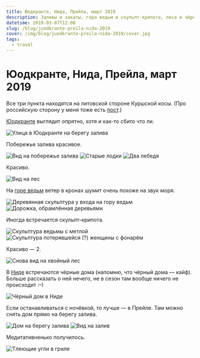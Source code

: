 ```yaml
---
title: Юодкранте, Нида, Прейла, март 2019
description: Заливы и закаты, гора ведьм и скульпт-крипота, леса и чёрные дома, ветер в кронах и звук моря, Литовская сторона косы и туристический несезон.
datetime: 2019-03-07T12:00
slug: /blog/juodkrante-preila-nida-2019
cover: /img/blog/juodkrante-preila-nida-2019/cover.jpg
tags:
  - travel
---
```


# Юодкранте, Нида, Прейла, март 2019

Все три пункта находятся на литовской стороне Куршской косы. (Про российскую сторону у меня тоже есть [пост](/blog/curonian-spit-2018).)

[Юодкранте](https://ru.wikipedia.org/wiki/Юодкранте) выглядит опрятно, хотя и как-то сбито что ли.

![Улица в Юодкранте на берегу залива](/img/blog/juodkrante-preila-nida-2019/1.jpg)

Побережье залива красивое.

![Вид на побережье залива](/img/blog/juodkrante-preila-nida-2019/2.jpg)
![Старые лодки](/img/blog/juodkrante-preila-nida-2019/3.jpg)
![Два лебедя](/img/blog/juodkrante-preila-nida-2019/4.jpg)

Красиво.

![Вид на лес](/img/blog/juodkrante-preila-nida-2019/5.jpg)

На [горе ведьм](https://ru.wikipedia.org/wiki/Гора_ведьм) ветер в кронах шумит очень похоже на звук моря.

![Деревянная скульптура у входа на гору ведьм](/img/blog/juodkrante-preila-nida-2019/6.jpg)
![Дорожка, обрамлённая деревьями](/img/blog/juodkrante-preila-nida-2019/7.jpg)

Иногда встречается скульпт-крипота.

![Скульптура ведьмы с метлой](/img/blog/juodkrante-preila-nida-2019/8.jpg)
![Скульптура потерявшейся (?) женщины с фонарём](/img/blog/juodkrante-preila-nida-2019/9.jpg)

Красиво — 2.

![Снова вид на хвойный лес](/img/blog/juodkrante-preila-nida-2019/10.jpg)

В <a href="https://ru.wikipedia.org/wiki/Нида_(посёлок)">Ниде</a> встречаются чёрные дома (напомню, что чёрный дома — кайф). Больше рассказать о ней нечего, не в сезон там вообще ничего не происходит <nobr>:–)</nobr>

![Чёрный дом в Ниде](/img/blog/juodkrante-preila-nida-2019/11.jpg)

Если останавливаться с ночёвкой, то лучше — в Прейле. Там можно снять дом прямо на берегу залива.

![Дом на берегу залива](/img/blog/juodkrante-preila-nida-2019/12.jpg)
![Вид на залив](/img/blog/juodkrante-preila-nida-2019/13.jpg)

Медитативненько получилось.

![Тлеющие угли в гриле](/img/blog/juodkrante-preila-nida-2019/cover.jpg)
